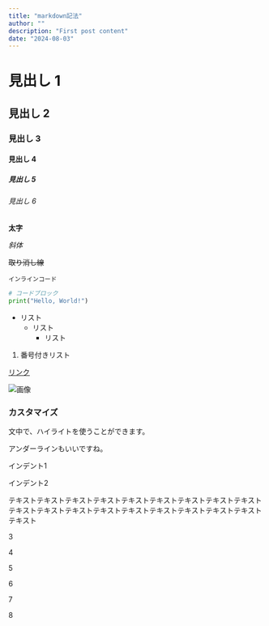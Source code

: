 ```yaml
---
title: "markdown記法"
author: ""
description: "First post content"
date: "2024-08-03"
---
```


# 見出し 1

## 見出し 2

### 見出し 3

#### 見出し 4

##### 見出し 5

###### 見出し 6

**太字**

_斜体_

~~取り消し線~~

`インラインコード`

```python
# コードブロック
print("Hello, World!")
```

- リスト
  - リスト
    - リスト

1. 番号付きリスト

[リンク](https://www.google.com)

![画像](https://www.google.com/images/branding/googlelogo/1x/googlelogo_color_272x92dp.png)

### カスタマイズ

文中で、<HighLight>ハイライト</HighLight>を使うことができます。

<Underline>アンダーライン</Underline>もいいですね。

<Indent>インデント1</Indent>

<Indent tab={2} multi>
インデント2

テキストテキストテキストテキストテキストテキストテキストテキストテキストテキストテキストテキストテキストテキストテキストテキストテキストテキストテキスト

</Indent>

<Indent tab={3}>3</Indent>

<Indent tab={4}>4</Indent>

<Indent tab={5}>5</Indent>

<Indent tab={6}>6</Indent>

<Indent tab={7}>7</Indent>

<Indent tab={8}>8</Indent>

<Bookmark url="https://github.com/trending" />
